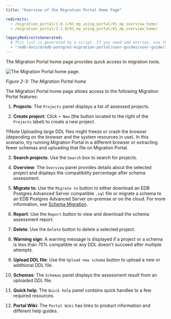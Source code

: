 ```yaml
---
title: "Overview of the Migration Portal Home Page"

redirects:
  - /migration_portal/3.0.1/03_mp_using_portal/01_mp_overview_home/
  - /migration_portal/3.1.0/03_mp_using_portal/01_mp_overview_home/

legacyRedirectsGenerated:
  # This list is generated by a script. If you need add entries, use the `legacyRedirects` key.
  - "/edb-docs/d/edb-postgres-migration-portal/user-guides/user-guide/3.0.1/mp_overview_home.html"
---
```


<div id="mp_overview_home" class="registered_link"></div>

The Migration Portal home page provides quick access to migration tools.

![The Migration Portal home page.](../images/mp_overview_home.png)

*Figure 2-3: The Migration Portal home*

The Migration Portal home page allows access to the following Migration Portal features:

1.  **Projects**: The `Projects` panel displays a list of assessed projects.

2.  **Create project**: Click `+ New` (the button located to the right of the `Projects` label) to create a new project.

!!!Note
    Uploading large DDL files might freeze or crash the browser (depending on the browser and the system resources in use). In this scenario, try running Migration Portal in a different browser or extracting fewer schemas and uploading that file on Migration Portal.

3.  **Search projects**: Use the `Search` box to search for projects.

4.  **Overview**: The `Overview` panel provides details about the selected project and displays the compatibility percentage after schema assessment.

5.  **Migrate to**: Use the `Migrate to` button to either download an EDB Postgres Advanced Server compatible `.sql` file or migrate a schema to an EDB Postgres Advanced Server on-premise or on the cloud. For more information, see [Schema Migration](../04_mp_migrating_database/03_mp_schema_migration/#mp_schema_migration).

6.  **Report**: Use the `Report` button to view and download the schema assessment report.

7.  **Delete**: Use the `Delete` button to delete a selected project.

8.  **Warning sign**: A warning message is displayed if a project or a schema is less than 70% compatible or any DDL doesn’t succeed after multiple attempts.

9.  **Upload DDL file**: Use the `Upload new schema` button to upload a new or additional DDL file.

10. **Schemas**: The `Schemas` panel displays the assessment result from an uploaded DDL file.

11. **Quick help**: The `Quick help` panel contains quick handles to a few required resources.

12. **Portal Wiki**: The `Portal Wiki` has links to product information and different help guides.
